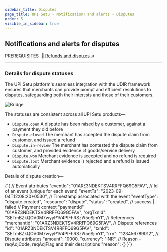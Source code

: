 ```yaml
---
sidebar_title: Disputes
page_title: UPI Setu - Notifications and alerts - Disputes
order: 5
visible_in_sidebar: true
---
```


## Notifications and alerts for disputes

<Text size="small" weight="600">
  PREREQUISITES&nbsp;
</Text>
<a href="/payments/umap/refunds-disputes" target="_self">
  🌟 Refunds and disputes ↗
</a>

<hr class="primary" />

### Details for dispute statuses

The UPI Setu platform's seamless integration with the UDIR framework ensures that merchants can provide prompt and efficient resolutions to disputes, safeguarding both their interests and those of their customers.

<img
  src="https://storage.googleapis.com/strapi-assets/latest/Frame_73/Frame_73.png"
  alt="Bridge"
/>

The statuses are consistent across all UPI Setu products—

<Text>
  <ul>
    <li>
      <code>Dispute.open</code>&nbsp;A dispute has been raised by a customer,
      against a payment they did before
    </li>
    <li>
      <code>Dispute.closed</code>&nbsp;The merchant has accepted the dispute
      claim from customer, and issued a refund
    </li>
    <li>
      <code>Dispute.in-review</code>&nbsp;The merchant has contested the dispute
      claim from customer, and provided evidence of goods/service delivery
    </li>
    <li>
      <code>Dispute.won</code>&nbsp;Merchant evidence is accepted and no refund
      is required
    </li>
    <li>
      <code>Dispute.lost</code>&nbsp;Merchant evidence is rejected and a refund
      is issued automatically
    </li>
  </ul>
</Text>

Details of dispute creation—

<CodeBlockWithCopy language="json">
  {`{
   // Event attributes
   "eventId": "01ARZ3NDEKTSV4RRFFQ69G5FAV", // Id of an event (unique for each event)
   "eventTs": "2023-09-04T12:08:20+0530", // Timestamp associated with the event
   "eventType": "dispute.created",
   "resource": "dispute",
   "status": "created", // success | failed
   // Payment context
   "paymentId": "01ARZ3NDEKTSV4RRFFQ69G5FAV",
   "orgTxnId": "SETmBZkQOV0M7wyyP1V4PIFhRSzW5eSjmYI",
   // References
   "merchantId": "01ARZ3NDEKTSV4RRFFQ69G5FAV",
   // Dispute references
   "id": "01ARZ3NDEKTSV4RRFFQ69G5FAV",
   "txnId": "SETmBZkQOV0M7wyyP1V4PIFhRSzW5eSjmYI",
   "rrn": "123456789012",
   // Dispute attributes
   "amount": 10000,
   "currency": "INR",
   // Reason - reqAdjCode, reqAdjFlag and their descriptions
   "reason": {}
}`}
</CodeBlockWithCopy>
